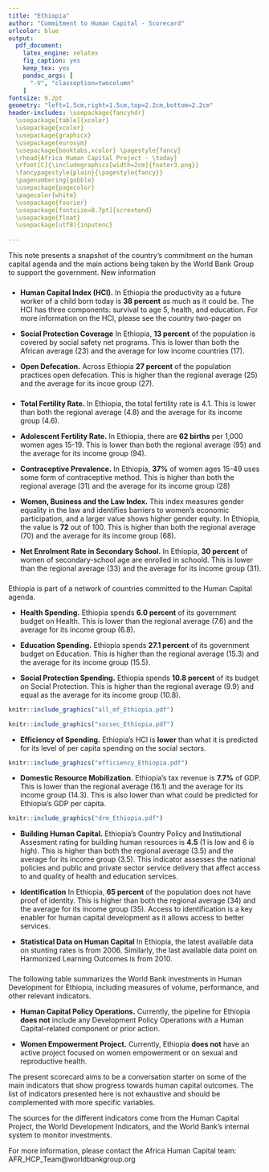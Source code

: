 ---
title: "Ethiopia"
author: "Commitment to Human Capital - Scorecard"
urlcolor: blue
output: 
  pdf_document:
    latex_engine: xelatex
    fig_caption: yes
    keep_tex: yes
    pandoc_args: [
      "-V", "classoption=twocolumn"
    ]
fontsize: 9.2pt
geometry: "left=1.5cm,right=1.5cm,top=2.2cm,bottom=2.2cm"
header-includes: \usepackage{fancyhdr} 
  \usepackage[table]{xcolor}
  \usepackage{xcolor}
  \usepackage{graphicx} 
  \usepackage{eurosym} 
  \usepackage{booktabs,xcolor} \pagestyle{fancy} 
  \rhead{Africa Human Capital Project - \today} 
  \rfoot[C]{\includegraphics[width=2cm]{footer3.png}} 
  \fancypagestyle{plain}{\pagestyle{fancy}} 
  \pagenumbering{gobble}
  \usepackage{pagecolor}
  \pagecolor{white}
  \usepackage{fourier}
  \usepackage[fontsize=8.7pt]{scrextend}
  \usepackage{float}
  \usepackage[utf8]{inputenc}
  
---
\definecolor{bondiblue}{rgb}{0.0, 0.58, 0.71}
\newcommand\boldblue[1]{\textcolor{bondiblue}{\textbf{#1}}}
This note presents a snapshot of the country's commitment on the human capital agenda and the main actions being taken by the World Bank Group to support the government. New information 

### \boldblue{H\small{UMAN CAPITAL CONTEXT}}###

* **Human Capital Index (HCI).** In Ethiopia the productivity as a future worker of a child born today is  **38 percent** as much as it could be. The HCI has three components: survival to age 5, health, and education. For more information on the HCI, please see the country two-pager on \boldblue{www.worldbank.org/humancapitalproject} 

* **Social Protection Coverage** In Ethiopia, **13 percent** of the population is covered by social safety net programs. This is lower than both the African average (23) and the average for low income countries (17).

* **Open Defecation.** Across Ethiopia **27 percent** of the population practices open defecation. This is higher than the regional average (25) and the average for its incoe group (27).


### \boldblue{W\small{OMEN'S EMPOWERMENT}}###
* **Total Fertility Rate.** In Ethiopia, the total fertility rate is 4.1. This is lower than both the regional average (4.8) and the average for its income group (4.6). 

* **Adolescent Fertility Rate.** In Ethiopia, there are **62 births** per 1,000 women ages 15-19. This is lower than both the regional average (95) and the average for its income group (94). 

* **Contraceptive Prevalence.** In Ethiopia, **37%** of women ages 15-49 uses some form of contraceptive method. This is higher than both the regional average (31) and the average for its income group (28)

* **Women, Business and the Law Index.** This index measures gender equality in the law and identifies barriers to women's economic participation, and a larger value shows higher gender equity. In Ethiopia, the value is **72** out of 100. This is higher than both the regional average (70) and the average for its income group (68). 
* **Net Enrolment Rate in Secondary School.** In Ethiopia, **30 percent** of women of secondary-school age are enrolled in schoold. This is lower than the regional average (33) and the average for its income group (31).

### \boldblue{W\small{HOW IS THE COUNTRY DOING?}}###
Ethiopia is part of a network of countries committed to the Human Capital agenda. 

* **Health Spending.** Ethiopia spends **6.0 percent** of its government budget on Health. This is lower than the regional average (7.6) and the average for its income group (6.8). 

* **Education Spending.** Ethiopia spends **27.1 percent** of its government budget on Education. This is higher than the regional average (15.3) and the average for its income group (15.5).

* **Social Protection Spending.** Ethiopia spends **10.8 percent** of its budget on Social Protection. This is higher than the regional average (9.9) and equal as the average for its income group (10.8).

```{r out.width = "100%", fig.align = "right", echo=FALSE}
knitr::include_graphics("all_mf_Ethiopia.pdf")
```
\vspace{3mm}
```{r out.width = "100%", out.height="120%", fig.align = "right", echo=FALSE, strip.white=TRUE}
knitr::include_graphics("socsec_Ethiopia.pdf")
```
\vspace{3mm}

* **Efficiency of Spending.** Ethiopia's HCI is **lower** than what it is predicted for its level of per capita spending on the social sectors. 

```{r out.width = "100%", out.height="50%",  fig.align = "center", echo=FALSE, strip.white=TRUE}
knitr::include_graphics("efficiency_Ethiopia.pdf")
```

* **Domestic Resource Mobilization.** Ethiopia's tax revenue is **7.7%** of GDP. This is lower than the regional average (16.1) and the average for its income group (14.3). This is also lower than what could be predicted for Ethiopia's GDP per capita.

```{r out.width = "100%", out.height="50%", fig.align = "right", echo=FALSE}
knitr::include_graphics("drm_Ethiopia.pdf")
```

* **Building Human Capital.** Ethiopia's Country Policy and Institutional Assesment rating for building human resources  is **4.5** (1 is low and 6 is high). This is higher than both the regional average (3.5) and the average for its income group (3.5). This indicator assesses the national policies and public and private sector service delivery that affect access to and quality of health and education services.

* **Identification** In Ethiopia, **65 percent** of the population does not have proof of identity. This is higher than both the regional average (34) and the average for its income group (35). Access to identification is a key enabler for human capital development as it allows access to better services.

* **Statistical Data on Human Capital** In Ethiopia, the latest available data on stunting rates is from 2006. Similarly, the last available data point on Harmonized Learning Outcomes is from 2010.
&nbsp;

### \boldblue{H\small{OW IS THE WORLD BANK SUPPORTING THE EFFORT?}}#####

The following table summarizes the World Bank investments in Human Development for Ethiopia, including measures of volume, performance, and other relevant indicators.

\definecolor{asparagus}{RGB}{3, 158, 115}
\definecolor{blush}{RGB}{204 121 167}
\definecolor{arylideyellow}{RGB}{230 159 0}
\definecolor{blue(ncs)}{rgb}{0.0, 0.53, 0.74}
\definecolor{ashgrey}{rgb}{0.7, 0.75, 0.71}
\definecolor{bleudefrance}{rgb}{0.19, 0.55, 0.91}
\definecolor{iceberg}{rgb}{0.44, 0.65, 0.82}
\begin{table}[H]
\small
\begin{tabular}{lcccc}
\textbf{World Bank Investments in HD}       & \textbf{}        & \textbf{}      & \textbf{} & \textbf{} \\\hline
\textbf{Indicator}       & \textbf{HD}        & \textbf{Edu}      & \textbf{HNP} & \textbf{SPJ} \\\hline
\cellcolor{iceberg}HD Portfolio      &    \cellcolor{iceberg}     &   \cellcolor{iceberg}    & \cellcolor{iceberg} & \cellcolor{iceberg} \\ \hline
USD (million)                    &      3,558                &     300                &   250        & 3,008         \\
Percentage of total        &        \cellcolor{asparagus}32               &     \cellcolor{arylideyellow}      3           &     \cellcolor{arylideyellow}  2         & \cellcolor{asparagus}27 \\
Diff. with perc. for regional average &         +9              &  -3                 &  -6        & +18 \\
Diff. with perc. for income group avg   &       +4                &     -3                  &    -9          &  +18 \\  \hline
\cellcolor{iceberg}HD FY 20 Lending Program      &   \cellcolor{iceberg}      & \cellcolor{iceberg}      & \cellcolor{iceberg} & \cellcolor{iceberg} \\ \hline
USD (million)                    &      560                &    60                 &    0      &  500     \\
Percentage of total        &      \cellcolor{asparagus}  100               &       \cellcolor{asparagus} 10            &    \cellcolor{blush} 0             &  \cellcolor{asparagus}89.3  \\
Diff. with perc. for regional average &   +44           &   -20           &       -9   &   +77   \\
Diff. with perc. for income group avg   &     +64                   &  +2                &     -11        &   +73   \\  \hline
\cellcolor{iceberg}HD Performance      &   \cellcolor{iceberg}      & \cellcolor{iceberg}      & \cellcolor{iceberg} & \cellcolor{iceberg} \\ \hline
Average Development Outcome (DO)                  &     \cellcolor{arylideyellow} 3.3               &   \cellcolor{blush} 3                 &     \cellcolor{blush}3     &  \cellcolor{arylideyellow}3.5     \\
Difference with DO for region   &    -0.2     &        -0.3               &      -0.57           &  -0.15 \\
Difference with DO for income group   &      -0.11                &      -0.34               &      -0.57          &   -0.06  \\
Perc. Satisfactory DO                 &     100               &    100                 &     \ 100     &  100     \\
Average Implementation Progress (IP)         &      \cellcolor{blush} 3               &   \cellcolor{blush}    3               &   \cellcolor{blush} 3             & \cellcolor{blush}3  \\
Difference with IP for region   &      -0.32          &       -0.22               &       -0.34          &    0.51 \\
Difference with IP for income group   &      -0.30                &       -0.23               &      -0.40             &   -0.36  \\
Perc. Satisfactory IP                 &      100               &    100                 &     \ 100     &  100     \\
Disbursement ratio (DR) &        \cellcolor{asparagus}54.5              &        .            &  .               & \cellcolor{asparagus}54.5 \\
Difference with DR for region   &    15.5               &     .         &    .           &  +2 \\
Difference with DR for income group   &     +10                &     .              &     .           &   -5  \\\hline
\cellcolor{iceberg}Other indicators      &   \cellcolor{iceberg}      & \cellcolor{iceberg}      & \cellcolor{iceberg} & \cellcolor{iceberg} \\ \hline
Average project size (PS) (USD mill.)                 &    \cellcolor{asparagus}  351                &    \cellcolor{asparagus}  300                 &    \cellcolor{asparagus}  250     &  \cellcolor{asparagus}   752       \\
Difference with PS for region        &     +255               &         +293               &   190                &   +664 \\
Difference with PS for income group   &    +277              &        +242            &  178             & +659 \\
Perc. of portfolio that is co-TTL'd (CTT)    &      \cellcolor{asparagus}  62                &    \cellcolor{blush}     0               &    \cellcolor{blush}    0           &   \cellcolor{asparagus} 73  \\
Diff. with CTT for region (perc. points)  &     +36                &      -15               &        -31          &    +42\\
Diff. with CTT income group (perc. points)  &     +32                &     -21               &       -35           &  +37\\
\hline
                         \multicolumn{5}{l}{Note: a) Pink indicates that the value is within the first tercile of the} \\
                         \multicolumn{5}{l}{distribution for all the countries. Orange indicates that the value is } \\
                         \multicolumn{5}{l}{is within the second tercile. Green indicates that it is within the third} \\
                         \multicolumn{5}{l}{tercile. b) FY20 lending program includes only projects rated A, B and } \\
                          \multicolumn{5}{l}{unrated. c) DO and IP are on a scale of 1 to 5 where 1 is Unsatisfactory } \\
                          \multicolumn{5}{l}{and5 is Highly Satisfactory. d) Data as of July 15, 2019.} \\
\end{tabular}
\end{table}

* **Human Capital Policy Operations.** Currently, the pipeline for Ethiopia **does not** include any Development Policy Operations with a Human Capital-related component or prior action.

* **Women Empowerment Project.** Currently, Ethiopia **does not** have an active project focused on women empowerment or on sexual and reproductive health.

\noindent\rule{9cm}{0.4pt}
The present scorecard aims to be a conversation starter on some of the main indicators that show progress towards human capital outcomes. The list of indicators presented here is not exhaustive and should be complemented with more specific variables.
&nbsp;

The sources for the different indicators come from the Human Capital Project, the World Development Indicators, and the World Bank's internal system to monitor investments.
&nbsp;

For more information, please contact the Africa Human Capital team: AFR_HCP_Team@worldbankgroup.org 


